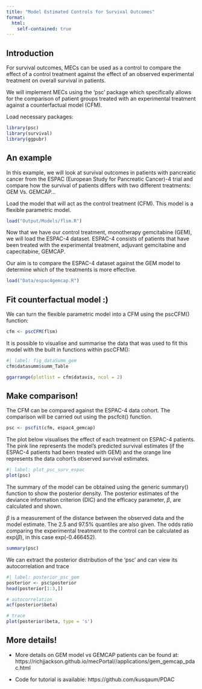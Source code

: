 ```yaml
---
title: "Model Estimated Controls for Survival Outcomes"
format: 
  html:
    self-contained: true
---
```


## Introduction

For survival outcomes, MECs can be used as a control to compare the effect of a control treatment against the effect of an observed experimental treatment on overall survival in patients.

We will implement MECs using the 'psc' package which specifically allows for the comparison of patient groups treated with an experimental treatment against a counterfactual model (CFM).

Load necessary packages:

```r
library(psc)
library(survival)
library(ggpubr)
```

## An example

In this example, we will look at survival outcomes in patients with pancreatic cancer from the ESPAC (European Study for Pancreatic Cancer)-4 trial and compare how the survival of patients differs with two different treatments: GEM Vs. GEMCAP...

Load the model that will act as the control treatment (CFM). This model is a flexible parametric model.

```r
load("Output/Models/flsm.R")

```

Now that we have our control treatment, monotherapy gemcitabine (GEM), we will load the ESPAC-4 dataset. ESPAC-4 consists of patients that have been treated with the experimental treatment, adjuvant gemcitabine and capecitabine, GEMCAP.

Our aim is to compare the ESPAC-4 dataset against the GEM model to determine which of the treatments is more effective.

```r

load("Data/espac4gemcap.R")

```

## Fit counterfactual model :)

We can turn the flexible parametric model into a CFM using the pscCFM() function:

```r
cfm <- pscCFM(flsm)

```

It is possible to visualise and summarise the data that was used to fit this model with the built in functions within pscCFM():

```r
#| label: fig_dataSumm_gem
cfm$datasumm$summ_Table

ggarrange(plotlist = cfm$datavis, ncol = 2)

```

## Make comparison!

The CFM can be compared against the ESPAC-4 data cohort. The comparison will be carried out using the pscfcit() function.

```r
psc <- pscfit(cfm, espac4_gemcap)
```

The plot below visualises the effect of each treatment on ESPAC-4 patients. The pink line represents the model's predicted survival estimates (if the ESPAC-4 patients had been treated with GEM) and the orange line represents the data cohort's observed survival estimates.

```r
#| label: plot_psc_surv_espac
plot(psc)
```

The summary of the model can be obtained using the generic summary() function to show the posterior density. The posterior estimates of the deviance information criterion (DIC) and the efficacy parameter, $\beta$, are calculated and shown.

$\beta$ is a measurement of the distance between the observed data and the model estimate. The 2.5 and 97.5% quantiles are also given. The odds ratio comparing the experimental treatment to the control can be calculated as exp($\beta$), in this case exp(-0.466452).

```r

summary(psc)
```

We can extract the posterior distribution of the 'psc' and can view its autocorrelation and trace

```r
#| label: posterior_psc_gem
posterior <- psc$posterior
head(posterior[1:3,])

# autocorrelation
acf(posterior$beta)

# trace
plot(posterior$beta, type = 's')

```

## More details!

-   More details on GEM model vs GEMCAP patients can be found at: https://richjjackson.github.io/mecPortal//applications/gem_gemcap_pdac.html

-   Code for tutorial is available: https://github.com/kusqaum/PDAC

